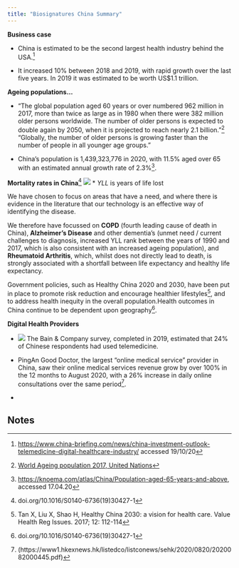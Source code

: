 ```yaml
---
title: "Biosignatures China Summary"
---
```


**Business case**



* China is estimated to be the second largest health industry behind the USA.[^1]


*   It increased 10% between 2018 and 2019, with rapid growth over the last five years. In 2019 it was estimated to be worth US$1.1 trillion.

**Ageing populations…**


*   “The global population aged 60 years or over numbered 962 million in 2017, more than twice as large as in 1980 when there were 382 million older persons worldwide. The number of older persons is expected to double again by 2050, when it is projected to reach nearly 2.1 billion.”[^2] “Globally, the number of older persons is growing faster than the number of people in all younger age groups.”


*   China’s population is 1,439,323,776 in 2020, with 11.5% aged over 65 with an estimated annual growth rate of 2.3%[^3]. 

**Mortality rates in China**[^4]
![](Market/Mortality.png)
* _YLL_ is years of life lost

We have chosen to focus on areas that have a need, and where there is evidence in the literature that our technology is an effective way of identifying the disease.

We therefore have focussed on **COPD** (fourth leading cause of death in China), **Alzheimer’s Disease** and other dementia’s (unmet need / current challenges to diagnosis, increased YLL rank between the years of 1990 and 2017, which is also consistent with an increased ageing population), and **Rheumatoid Arthritis**, which, whilst does not directly lead to death, is strongly associated with a shortfall between life expectancy and healthy life expectancy.

Government policies, such as Healthy China 2020 and 2030, have been put in place to promote risk reduction and encourage healthier lifestyles[^5], and to address health inequity in the overall population.Health outcomes in China continue to be dependent upon geography[^6].

**Digital Health Providers**

*  ![](Market/DigitalServices.png) The Bain & Company survey, completed in 2019, estimated that 24% of Chinese respondents had used telemedicine.
*   PingAn Good Doctor, the largest “online medical service” provider in China, saw their online medical services revenue grow by over 100% in the 12 months to August 2020, with a 26% increase in daily online consultations over the same period[^7]. 


*   

<!-- Footnotes themselves at the bottom. -->
## Notes

[^1]: [https://www.china-briefing.com/news/china-investment-outlook-telemedicine-digital-healthcare-industry/](https://www.china-briefing.com/news/china-investment-outlook-telemedicine-digital-healthcare-industry/) accessed 19/10/20

[^2]: [World Ageing population 2017, United Nations](https://www.un.org/en/development/desa/population/publications/pdf/ageing/WPA2017_Highlights.pdf)

[^3]:[https://knoema.com/atlas/China/Population-aged-65-years-and-above](https://knoema.com/atlas/China/Population-aged-65-years-and-above), accessed 17.04.20

[^4]: doi.org/10.1016/S0140-6736(19)30427-1

[^5]: Tan X, Liu X, Shao H, Healthy China 2030: a vision for health care. Value Health Reg Issues. 2017; 12: 112-114

[^6]: doi.org/10.1016/S0140-6736(19)30427-1

[^7]: (https://www1.hkexnews.hk/listedco/listconews/sehk/2020/0820/2020082000445.pdf)

